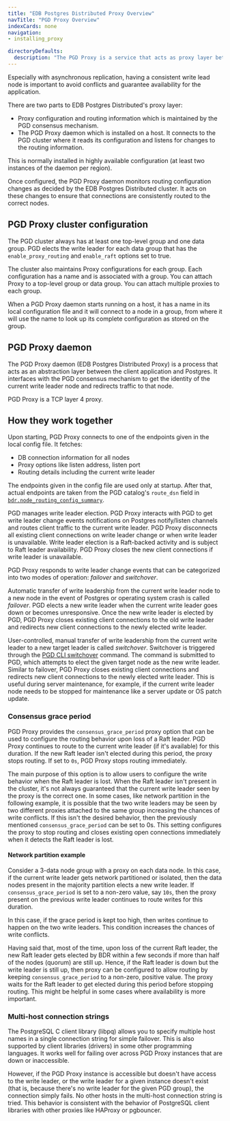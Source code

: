 ```yaml
---
title: "EDB Postgres Distributed Proxy Overview"
navTitle: "PGD Proxy Overview"
indexCards: none
navigation:
- installing_proxy

directoryDefaults:
  description: "The PGD Proxy is a service that acts as proxy layer between the client application and Postgres for your EDB Postgres Distributed cluster"
---
```



Especially with asynchronous replication, having a consistent write lead node is
important to avoid conflicts and guarantee availability for the application.

There are two parts to EDB Postgres Distributed's proxy layer:

* Proxy configuration and routing information which is maintained by the PGD consensus mechanism.
* The PGD Proxy daemon which is installed on a host. It connects to the PGD cluster where it reads its configuration and listens for changes to the routing information.

This is normally installed in highly available configuration (at least two instances of the daemon per
region).

Once configured, the PGD Proxy daemon monitors routing configuration changes as decided by the EDB Postgres Distributed cluster. It acts on these changes to ensure that connections are consistently routed to the correct nodes.

## PGD Proxy cluster configuration

The PGD cluster always has at least one top-level group and one data group. PGD elects the write leader for each data group that has the `enable_proxy_routing` and `enable_raft` options set to true. 

The cluster also maintains Proxy configurations for each group. Each configuration has a name and is associated with a group. You can attach Proxy to a top-level group or data group. You can attach multiple proxies to each group.

When a PGD Proxy daemon starts running on a host, it has a name in its local configuration file and it will connect to a node in a group, from where it will use the name to look up its complete configuration as stored on the group.


## PGD Proxy daemon

The PGD Proxy daemon (EDB Postgres Distributed Proxy) is a process that acts as an abstraction layer between the client application and Postgres. It interfaces with the PGD consensus mechanism to get the identity of the current write leader node and redirects traffic to that node.

PGD Proxy is a TCP layer 4 proxy.

## How they work together

Upon starting, PGD Proxy connects to one of the endpoints given in the local config file. It fetches:

-  DB connection information for all nodes
-  Proxy options like listen address, listen port
-  Routing details including the current write leader

The endpoints given in the config file are used only at startup. After that, actual endpoints are taken from the PGD catalog's `route_dsn` field in [`bdr.node_routing_config_summary`](/pgd/latest/reference/catalogs-internal#bdrnode_routing_config_summary).

PGD manages write leader election. PGD Proxy interacts with PGD to get write leader change events notifications on Postgres notify/listen channels and routes client traffic to the current write leader. PGD Proxy disconnects all existing client connections on write leader change or when write leader is unavailable. Write leader election is a Raft-backed activity and is subject to Raft leader availability. PGD Proxy closes the new client connections if write leader is unavailable.

PGD Proxy responds to write leader change events that can be categorized into two modes of operation: *failover* and *switchover*.

Automatic transfer of write leadership from the current write leader node to a new node in the event of Postgres or operating system crash is called *failover*. PGD elects a new write leader when the current write leader goes down or becomes unresponsive. Once the new write leader is elected by PGD, PGD Proxy closes existing client connections to the old write leader and redirects new client connections to the newly elected write leader.

User-controlled, manual transfer of write leadership from the current write leader to a new target leader is called *switchover*. Switchover is triggered through the [PGD CLI switchover](../cli/command_ref/pgd_switchover) command. The command is submitted to PGD, which attempts to elect the given target node as the new write leader. Similar to failover, PGD Proxy closes existing client connections and redirects new client connections to the newly elected write leader. This is useful during server maintenance, for example, if the current write leader node needs to be stopped for maintenance like a server update or OS patch update.

### Consensus grace period

PGD Proxy provides the `consensus_grace_period` proxy option that can be used to configure the routing behavior upon loss of a Raft leader. PGD Proxy continues to route to the current write leader (if it's available) for this duration. If the new Raft leader isn't elected during this period, the proxy stops routing. If set to `0s`, PGD Proxy stops routing immediately.

The main purpose of this option is to allow users to configure the write behavior when the Raft leader is lost. When the Raft leader isn't present in the cluster, it's not always guaranteed that the current write leader seen by the proxy is the correct one. In some cases, like network partition in the following example, it is possible that the two write leaders may be seen by two different proxies attached to the same group increasing the chances of write conflicts. If this isn't the desired behavior, then the previously mentioned `consensus_grace_period` can be set to 0s. This setting configures the proxy to stop routing and closes existing open connections immediately when it detects the Raft leader is lost.

#### Network partition example

Consider a 3-data node group with a proxy on each data node. In this case, if the current write leader gets network partitioned or isolated, then the data nodes present in the majority partition elects a new write leader. If `consensus_grace_period` is set to a non-zero value, say `10s`, then the proxy present on the previous write leader continues to route writes for this duration.

In this case, if the grace period is kept too high, then writes continue to happen on the two write leaders. This condition increases the chances of write conflicts.

Having said that, most of the time, upon loss of the current Raft leader, the new Raft leader gets elected by BDR within a few seconds if more than half of the nodes (quorum) are still up. Hence, if the Raft leader is down but the write leader is still up, then proxy can be configured to allow routing by keeping `consensus_grace_period` to a non-zero, positive value. The proxy waits for the Raft leader to get elected during this period before stopping routing. This might be helpful in some cases where availability is more important.

### Multi-host connection strings

The PostgreSQL C client library (libpq) allows you to specify multiple host names in a single connection string for simple failover. This is also supported by client libraries (drivers) in some other programming languages. It works well for failing over across PGD Proxy instances that are down or inaccessible. 

However, if the PGD Proxy instance is accessible but doesn't have access to the write leader, or the write leader for a given instance doesn't exist (that is, because there's no write leader for the given PGD group), the connection simply fails. No other hosts in the multi-host connection string is tried. This behavior is consistent with the behavior of PostgreSQL client libraries with other proxies like HAProxy or pgbouncer.

